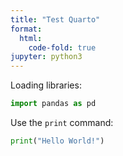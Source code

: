 ---
title: "Test Quarto"
format:
  html:
    code-fold: true
jupyter: python3
---

Loading libraries:

```{python}
import pandas as pd
```

Use the `print` command:

```{python}
print("Hello World!")
```